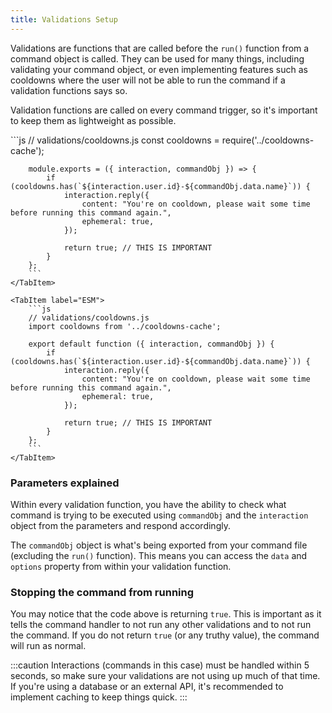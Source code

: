 ```yaml
---
title: Validations Setup
---
```



Validations are functions that are called before the `run()` function from a command object is called. They can be used for many things, including validating your command object, or even implementing features such as cooldowns where the user will not be able to run the command if a validation functions says so.

Validation functions are called on every command trigger, so it's important to keep them as lightweight as possible.

<Tabs>
    <TabItem label="CommonJS">
        ```js
        // validations/cooldowns.js
        const cooldowns = require('../cooldowns-cache');

        module.exports = ({ interaction, commandObj }) => {
            if (cooldowns.has(`${interaction.user.id}-${commandObj.data.name}`)) {
                interaction.reply({
                    content: "You're on cooldown, please wait some time before running this command again.",
                    ephemeral: true,
                });

                return true; // THIS IS IMPORTANT
            }
        };
        ```
    </TabItem>

    <TabItem label="ESM">
        ```js
        // validations/cooldowns.js
        import cooldowns from '../cooldowns-cache';

        export default function ({ interaction, commandObj }) {
            if (cooldowns.has(`${interaction.user.id}-${commandObj.data.name}`)) {
                interaction.reply({
                    content: "You're on cooldown, please wait some time before running this command again.",
                    ephemeral: true,
                });

                return true; // THIS IS IMPORTANT
            }
        };
        ```
    </TabItem>

</Tabs>

### Parameters explained

Within every validation function, you have the ability to check what command is trying to be executed using `commandObj` and the `interaction` object from the parameters and respond accordingly.

The `commandObj` object is what's being exported from your command file (excluding the `run()` function). This means you can access the `data` and `options` property from within your validation function.

### Stopping the command from running

You may notice that the code above is returning `true`. This is important as it tells the command handler to not run any other validations and to not run the command. If you do not return `true` (or any truthy value), the command will run as normal.

:::caution
Interactions (commands in this case) must be handled within 5 seconds, so make sure your validations are not using up much of that time. If you're using a database or an external API, it's recommended to implement caching to keep things quick.
:::
